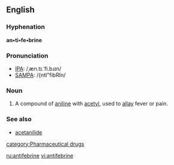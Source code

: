 ==English==

===Hyphenation===
'''an•ti•fe•brine'''

===Pronunciation===
*[[IPA]]: /ˌæn.tɪ.ˈfi.bɹɪn/
*[[SAMPA]]: /{ntI"fibRIn/

===Noun===
{{en-noun|-}}

# A compound of [[aniline]] with [[acetyl]], used to [[allay]] fever or pain.

===See also===
*[[acetanilide]]

[[category:Pharmaceutical drugs]]

[[ru:antifebrine]]
[[vi:antifebrine]]